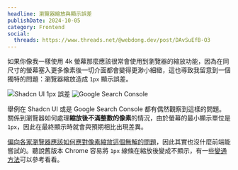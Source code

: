 ```yaml
---
headline: 瀏覽器縮放與顯示誤差
publishDate: 2024-10-05
category: Frontend
social:
  threads: https://www.threads.net/@webdong.dev/post/DAvSuEfB-O3
---
```


如果你像我一樣使用 4k 螢幕那麼應該很常會使用到瀏覽器的縮放功能，因為在同尺寸的螢幕塞入更多像素後一切介面都會變得更渺小細緻，這也導致我留意到一個獨特的問題：瀏覽器縮放造成 `1px` 顯示誤差。

![Shadcn UI 1px 誤差](one-px-offset.webp 'Shadcn UI 1px 誤差')
![Google Search Console](search-console.webp 'Google Search Console 怪異的 Checkbox')

舉例在 Shadcn UI 或是 Google Search Console 都有偶然觀察到這樣的問題。關係到瀏覽器如何處理**縮放後不滿整數的像素**的情況，由於螢幕的最小顯示單位是 `1px`，因此在最終顯示時就會與預期相比出現差異。

[偏向各家瀏覽器應該如何應對像素縮放這個無解的問題](https://stackoverflow.com/questions/32184316/html-border-thickness-on-zoom)，因此其實也沒什麼前端能嘗試的。聽說舊版本 Chrome 容易將 `1px` 線條在縮放後變成不顯示，有一些[變通方法](https://muffinman.io/blog/fix-for-chrome-not-rendering-borders/)可以參考看看。
